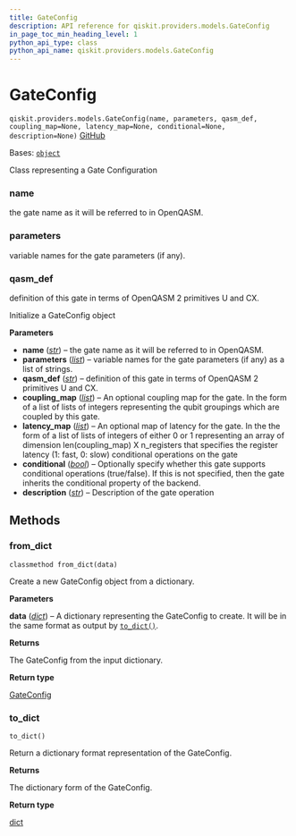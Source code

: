 ```yaml
---
title: GateConfig
description: API reference for qiskit.providers.models.GateConfig
in_page_toc_min_heading_level: 1
python_api_type: class
python_api_name: qiskit.providers.models.GateConfig
---
```


# GateConfig

<span id="qiskit.providers.models.GateConfig" />

`qiskit.providers.models.GateConfig(name, parameters, qasm_def, coupling_map=None, latency_map=None, conditional=None, description=None)` [GitHub](https://github.com/qiskit/qiskit/tree/stable/0.25/qiskit/providers/models/backendconfiguration.py "view source code")

Bases: [`object`](https://docs.python.org/3/library/functions.html#object "(in Python v3.12)")

Class representing a Gate Configuration

<span id="qiskit.providers.models.GateConfig.name" />

### name

the gate name as it will be referred to in OpenQASM.

<span id="qiskit.providers.models.GateConfig.parameters" />

### parameters

variable names for the gate parameters (if any).

<span id="qiskit.providers.models.GateConfig.qasm_def" />

### qasm\_def

definition of this gate in terms of OpenQASM 2 primitives U and CX.

Initialize a GateConfig object

**Parameters**

*   **name** ([*str*](https://docs.python.org/3/library/stdtypes.html#str "(in Python v3.12)")) – the gate name as it will be referred to in OpenQASM.
*   **parameters** ([*list*](https://docs.python.org/3/library/stdtypes.html#list "(in Python v3.12)")) – variable names for the gate parameters (if any) as a list of strings.
*   **qasm\_def** ([*str*](https://docs.python.org/3/library/stdtypes.html#str "(in Python v3.12)")) – definition of this gate in terms of OpenQASM 2 primitives U and CX.
*   **coupling\_map** ([*list*](https://docs.python.org/3/library/stdtypes.html#list "(in Python v3.12)")) – An optional coupling map for the gate. In the form of a list of lists of integers representing the qubit groupings which are coupled by this gate.
*   **latency\_map** ([*list*](https://docs.python.org/3/library/stdtypes.html#list "(in Python v3.12)")) – An optional map of latency for the gate. In the the form of a list of lists of integers of either 0 or 1 representing an array of dimension len(coupling\_map) X n\_registers that specifies the register latency (1: fast, 0: slow) conditional operations on the gate
*   **conditional** ([*bool*](https://docs.python.org/3/library/functions.html#bool "(in Python v3.12)")) – Optionally specify whether this gate supports conditional operations (true/false). If this is not specified, then the gate inherits the conditional property of the backend.
*   **description** ([*str*](https://docs.python.org/3/library/stdtypes.html#str "(in Python v3.12)")) – Description of the gate operation

## Methods

### from\_dict

<span id="qiskit.providers.models.GateConfig.from_dict" />

`classmethod from_dict(data)`

Create a new GateConfig object from a dictionary.

**Parameters**

**data** ([*dict*](https://docs.python.org/3/library/stdtypes.html#dict "(in Python v3.12)")) – A dictionary representing the GateConfig to create. It will be in the same format as output by [`to_dict()`](#qiskit.providers.models.GateConfig.to_dict "qiskit.providers.models.GateConfig.to_dict").

**Returns**

The GateConfig from the input dictionary.

**Return type**

[GateConfig](#qiskit.providers.models.GateConfig "qiskit.providers.models.GateConfig")

### to\_dict

<span id="qiskit.providers.models.GateConfig.to_dict" />

`to_dict()`

Return a dictionary format representation of the GateConfig.

**Returns**

The dictionary form of the GateConfig.

**Return type**

[dict](https://docs.python.org/3/library/stdtypes.html#dict "(in Python v3.12)")

